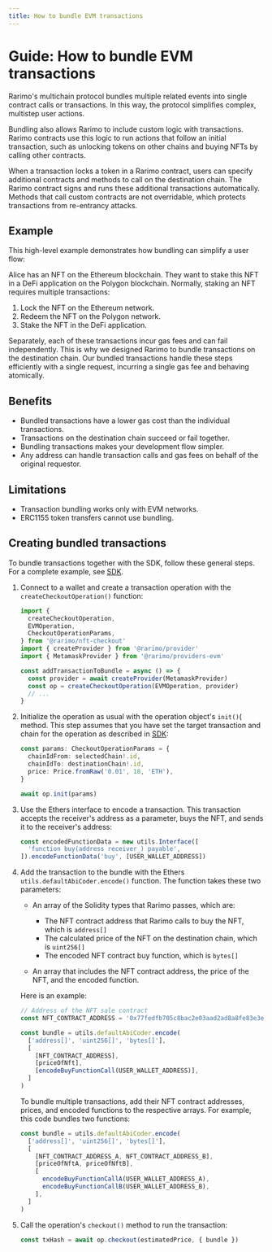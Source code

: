 ```yaml
---
title: How to bundle EVM transactions
---
```


# Guide: How to bundle EVM transactions

Rarimo's multichain protocol bundles multiple related events into single contract calls or transactions.
In this way, the protocol simplifies complex, multistep user actions.

Bundling also allows Rarimo to include custom logic with transactions.
Rarimo contracts use this logic to run actions that follow an initial transaction, such as unlocking tokens on other chains and buying NFTs by calling other contracts.

When a transaction locks a token in a Rarimo contract, users can specify additional contracts and methods to call on the destination chain.
The Rarimo contract signs and runs these additional transactions automatically.
Methods that call custom contracts are not overridable, which protects transactions from re-entrancy attacks.

## Example

This high-level example demonstrates how bundling can simplify a user flow:

Alice has an NFT on the Ethereum blockchain.
They want to stake this NFT in a DeFi application on the Polygon blockchain.
Normally, staking an NFT requires multiple transactions:

1. Lock the NFT on the Ethereum network.
1. Redeem the NFT on the Polygon network.
1. Stake the NFT in the DeFi application.

Separately, each of these transactions incur gas fees and can fail independently.
This is why we designed Rarimo to bundle transactions on the destination chain.
Our bundled transactions handle these steps efficiently with a single request, incurring a single gas fee and behaving atomically.

## Benefits

- Bundled transactions have a lower gas cost than the individual transactions.
- Transactions on the destination chain succeed or fail together.
- Bundling transactions makes your development flow simpler.
- Any address can handle transaction calls and gas fees on behalf of the original requestor.

## Limitations

- Transaction bundling works only with EVM networks.
- ERC1155 token transfers cannot use bundling.

## Creating bundled transactions

To bundle transactions together with the SDK, follow these general steps.
For a complete example, see [SDK](/products/bridging-protocol/js-sdk-reference).

1. Connect to a wallet and create a transaction operation with the <OutLink href="https://rarimo.github.io/js-sdk/functions/_rarimo_nft_checkout.createCheckoutOperation.html">`createCheckoutOperation()`</OutLink> function:

   ```ts
   import {
     createCheckoutOperation,
     EVMOperation,
     CheckoutOperationParams,
   } from '@rarimo/nft-checkout'
   import { createProvider } from '@rarimo/provider'
   import { MetamaskProvider } from '@rarimo/providers-evm'

   const addTransactionToBundle = async () => {
     const provider = await createProvider(MetamaskProvider)
     const op = createCheckoutOperation(EVMOperation, provider)
     // ...
   }
   ```

1. Initialize the operation as usual with the operation object's <OutLink href="https://rarimo.github.io/js-sdk/interfaces/_rarimo_nft_checkout.CheckoutOperation.html#init"> `init()`(</OutLink> method.
   This step assumes that you have set the target transaction and chain for the operation as described in [SDK](/products/bridging-protocol/js-sdk-reference):

   ```ts
   const params: CheckoutOperationParams = {
     chainIdFrom: selectedChain!.id,
     chainIdTo: destinationChain!.id,
     price: Price.fromRaw('0.01', 18, 'ETH'),
   }

   await op.init(params)
   ```

1. Use the <OutLink href="https://ethers.org/">Ethers</OutLink> interface to encode a transaction.
   This transaction accepts the receiver's address as a parameter, buys the NFT, and sends it to the receiver's address:

   ```ts
   const encodedFunctionData = new utils.Interface([
     'function buy(address receiver_) payable',
   ]).encodeFunctionData('buy', [USER_WALLET_ADDRESS])
   ```

1. Add the transaction to the bundle with the Ethers `utils.defaultAbiCoder.encode()` function.
   The function takes these two parameters:

   - An array of the Solidity types that Rarimo passes, which are:

     - The NFT contract address that Rarimo calls to buy the NFT, which is `address[]`
     - The calculated price of the NFT on the destination chain, which is `uint256[]`
     - The encoded NFT contract buy function, which is `bytes[]`

   - An array that includes the NFT contract address, the price of the NFT, and the encoded function.

   Here is an example:

   ```ts
   // Address of the NFT sale contract
   const NFT_CONTRACT_ADDRESS = '0x77fedfb705c8bac2e03aad2ad8a8fe83e3e20fa1'

   const bundle = utils.defaultAbiCoder.encode(
     ['address[]', 'uint256[]', 'bytes[]'],
     [
       [NFT_CONTRACT_ADDRESS],
       [priceOfNft],
       [encodeBuyFunctionCall(USER_WALLET_ADDRESS)],
     ]
   )
   ```

   To bundle multiple transactions, add their NFT contract addresses, prices, and encoded functions to the respective arrays.
   For example, this code bundles two functions:

   ```ts
   const bundle = utils.defaultAbiCoder.encode(
     ['address[]', 'uint256[]', 'bytes[]'],
     [
       [NFT_CONTRACT_ADDRESS_A, NFT_CONTRACT_ADDRESS_B],
       [priceOfNftA, priceOfNftB],
       [
         encodeBuyFunctionCallA(USER_WALLET_ADDRESS_A),
         encodeBuyFunctionCallB(USER_WALLET_ADDRESS_B),
       ],
     ]
   )
   ```

1. Call the operation's <OutLink href="https://rarimo.github.io/js-sdk/interfaces/_rarimo_nft_checkout.CheckoutOperation.html#checkout">`checkout()`</OutLink> method to run the transaction:

   ```ts
   const txHash = await op.checkout(estimatedPrice, { bundle })
   ```
